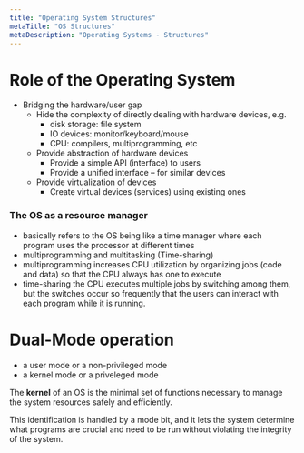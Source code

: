```yaml
---
title: "Operating System Structures"
metaTitle: "OS Structures"
metaDescription: "Operating Systems - Structures"
---
```




# Role of the Operating System
- Bridging the hardware/user gap
    - Hide the complexity of directly dealing with hardware devices, e.g.
        - disk storage: file system
        - IO devices: monitor/keyboard/mouse
        - CPU: compilers, multiprogramming, etc 
    - Provide abstraction of hardware devices
        - Provide a simple API (interface) to users
        - Provide a unified interface – for similar devices 
    - Provide virtualization of devices
        - Create virtual devices (services) using existing ones

### The OS as a resource manager
- basically refers to the OS being like a time manager where each program uses the processor at different times
- multiprogramming and multitasking (Time-sharing)
- multiprogramming increases CPU utilization by organizing jobs (code and data) so that the CPU always has one to execute
- time-sharing the CPU executes multiple jobs by switching among them, but the switches occur so frequently that the users can interact with each program while it is running.

# Dual-Mode operation
- a user mode or a non-privileged mode
- a kernel mode or a priveleged mode

The **kernel** of an OS is the minimal set of functions necessary to manage the system resources safely and efficiently.

This identification is handled by a mode bit, and it lets the system determine what programs are crucial and need to be run without violating the integrity of the system.

